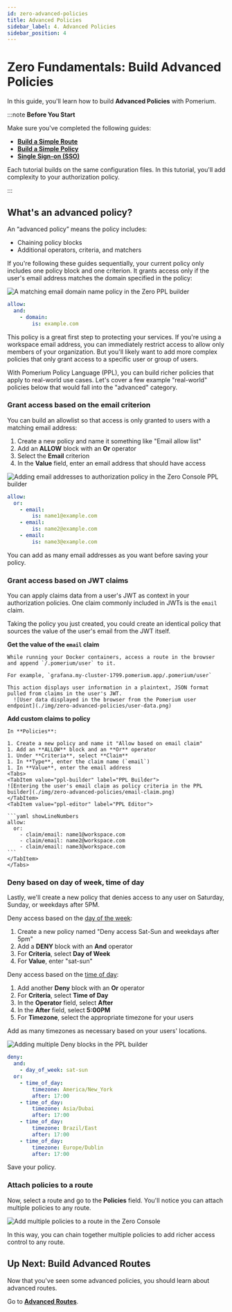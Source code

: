 ```yaml
---
id: zero-advanced-policies
title: Advanced Policies
sidebar_label: 4. Advanced Policies
sidebar_position: 4
---
```



# Zero Fundamentals: Build Advanced Policies

In this guide, you'll learn how to build **Advanced Policies** with Pomerium.

:::note **Before You Start**

Make sure you've completed the following guides:

- [**Build a Simple Route**](/docs/get-started/fundamentals/zero/zero-build-routes)
- [**Build a Simple Policy**](/docs/get-started/fundamentals/zero/zero-build-policies)
- [**Single Sign-on (SSO)**](/docs/get-started/fundamentals/zero/zero-single-sign-on)

Each tutorial builds on the same configuration files. In this tutorial, you'll add complexity to your authorization policy.

:::

## What's an advanced policy?

An “advanced policy” means the policy includes:

- Chaining policy blocks
- Additional operators, criteria, and matchers

If you're following these guides sequentially, your current policy only includes one policy block and one criterion. It grants access only if the user's email address matches the domain specified in the policy:

<Tabs>
<TabItem value="ppl-builder" label="PPL Builder">

![A matching email domain name policy in the Zero PPL builder](./img/zero-advanced-policies/matching-domain.png)

</TabItem>
<TabItem value="ppl-editor" label="PPL Editor">

```yaml showLineNumbers
allow:
  and:
    - domain:
        is: example.com
```

</TabItem>
</Tabs>

This policy is a great first step to protecting your services. If you're using a workspace email address, you can immediately restrict access to allow only members of your organization. But you'll likely want to add more complex policies that only grant access to a specific user or group of users.

With Pomerium Policy Language (PPL), you can build richer policies that apply to real-world use cases. Let's cover a few example "real-world" policies below that would fall into the "advanced" category.

### Grant access based on the email criterion

You can build an allowlist so that access is only granted to users with a matching email address:

1. Create a new policy and name it something like "Email allow list"
1. Add an **ALLOW** block with an **Or** operator
1. Select the **Email** criterion
1. In the **Value** field, enter an email address that should have access

<Tabs>
<TabItem value="ppl-builder" label="PPL Builder">

![Adding email addresses to authorization policy in the Zero Console PPL builder](./img/zero-advanced-policies/email-allowlist.png)

</TabItem>
<TabItem value="ppl-editor" label="PPL Editor">

```yaml showLineNumbers
allow:
  or:
    - email:
        is: name1@example.com
    - email:
        is: name2@example.com
    - email:
        is: name3@example.com
```

</TabItem>
</Tabs>

You can add as many email addresses as you want before saving your policy.

### Grant access based on JWT claims

You can apply claims data from a user's JWT as context in your authorization policies. One claim commonly included in JWTs is the `email` claim.

Taking the policy you just created, you could create an identical policy that sources the value of the user's email from the JWT itself.

**Get the value of the `email` claim**

    While running your Docker containers, access a route in the browser and append `/.pomerium/user` to it.

    For example, `grafana.my-cluster-1799.pomerium.app/.pomerium/user`

    This action displays user information in a plaintext, JSON format pulled from claims in the user's JWT.
      ![User data displayed in the browser from the Pomerium user endpoint](./img/zero-advanced-policies/user-data.png)

**Add custom claims to policy**

    In **Policies**:

    1. Create a new policy and name it "Allow based on email claim"
    1. Add an **ALLOW** block and an **Or** operator
    1. Under **Criteria**, select **Claim**
    1. In **Type**, enter the claim name (`email`)
    1. In **Value**, enter the email address
    <Tabs>
    <TabItem value="ppl-builder" label="PPL Builder">
    ![Entering the user's email claim as policy criteria in the PPL builder](./img/zero-advanced-policies/email-claim.png)
    </TabItem>
    <TabItem value="ppl-editor" label="PPL Editor">

    ```yaml showLineNumbers
    allow:
      or:
        - claim/email: name1@workspace.com
        - claim/email: name2@workspace.com
        - claim/email: name3@workspace.com
    ```
    </TabItem>
    </Tabs>

### Deny based on day of week, time of day

Lastly, we'll create a new policy that denies access to any user on Saturday, Sunday, or weekdays after 5PM.

Deny access based on the [day of the week](/docs/internals/ppl#day-of-week-matcher):

1. Create a new policy named "Deny access Sat-Sun and weekdays after 5pm"
1. Add a **DENY** block with an **And** operator
1. For **Criteria**, select **Day of Week**
1. For **Value**, enter "sat-sun"

Deny access based on the [time of day](/docs/internals/ppl#time-of-day-matcher):

1. Add another **Deny** block with an **Or** operator
1. For **Criteria**, select **Time of Day**
1. In the **Operator** field, select **After**
1. In the **After** field, select **5:00PM**
1. For **Timezone**, select the appropriate timezone for your users

Add as many timezones as necessary based on your users' locations.

<Tabs>
<TabItem value="ppl-builder" label="PPL Builder">

![Adding multiple Deny blocks in the PPL builder](./img/zero-advanced-policies/multiple-deny-blocks.png)

</TabItem>
<TabItem value="ppl-editor" label="PPL Editor">

```yaml showLineNumbers
deny:
  and:
    - day_of_week: sat-sun
  or:
    - time_of_day:
        timezone: America/New_York
        after: 17:00
    - time_of_day:
        timezone: Asia/Dubai
        after: 17:00
    - time_of_day:
        timezone: Brazil/East
        after: 17:00
    - time_of_day:
        timezone: Europe/Dublin
        after: 17:00
```

</TabItem>
</Tabs>

Save your policy.

### Attach policies to a route

Now, select a route and go to the **Policies** field. You'll notice you can attach multiple policies to any route.

![Add multiple policies to a route in the Zero Console](./img/zero-advanced-policies/multiple-policies.png)

In this way, you can chain together multiple policies to add richer access control to any route.

## Up Next: Build Advanced Routes

Now that you've seen some advanced policies, you should learn about advanced routes.

Go to [**Advanced Routes**](/docs/get-started/fundamentals/zero/zero-advanced-routes).
